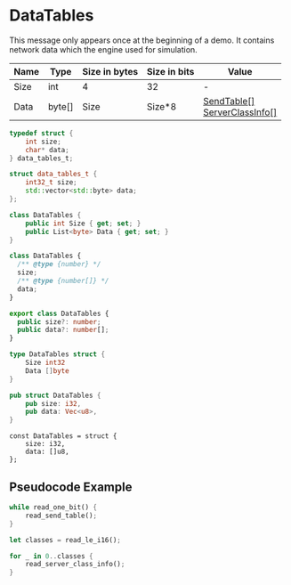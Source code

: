 # DataTables

This message only appears once at the beginning of a demo. It contains network data which the engine used for
simulation.

<!-- @dem-gen-begin:DataTables -->

<Tabs groupId="lang">
<TabItem value="overview" label="Overview">

| Name | Type | Size in bytes | Size in bits | Value |
| --- | --- | --- | --- | --- |
| Size | int | 4 | 32 | - |
| Data | byte[] | Size | Size\*8 | [SendTable[]](/classes/sendtable.mdx)<br/>[ServerClassInfo[]](/classes/serverclassinfo.mdx) |

</TabItem>
<TabItem value="c" label="C">

```c
typedef struct {
    int size;
    char* data;
} data_tables_t;
```

</TabItem>
<TabItem value="cpp" label="C++">

```cpp
struct data_tables_t {
    int32_t size;
    std::vector<std::byte> data;
};
```

</TabItem>
<TabItem value="csharp" label="C#">

```csharp
class DataTables {
    public int Size { get; set; }
    public List<byte> Data { get; set; }
}
```

</TabItem>
<TabItem value="js" label="JS">

```js
class DataTables {
  /** @type {number} */
  size;
  /** @type {number[]} */
  data;
}
```

</TabItem>
<TabItem value="ts" label="TS">

```ts
export class DataTables {
  public size?: number;
  public data?: number[];
}
```

</TabItem>
<TabItem value="go" label="Go">

```go
type DataTables struct {
	Size int32
	Data []byte
}
```

</TabItem>
<TabItem value="rust" label="Rust">

```rust
pub struct DataTables {
    pub size: i32,
    pub data: Vec<u8>,
}
```

</TabItem>
<TabItem value="zig" label="Zig">

```zig
const DataTables = struct {
    size: i32,
    data: []u8,
};
```

</TabItem>
</Tabs>

<!-- @dem-gen-end:DataTables -->

## Pseudocode Example

```rust
while read_one_bit() {
    read_send_table();
}

let classes = read_le_i16();

for _ in 0..classes {
    read_server_class_info();
}
```
